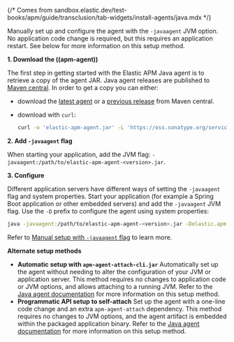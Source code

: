 {/* Comes from sandbox.elastic.dev/test-books/apm/guide/transclusion/tab-widgets/install-agents/java.mdx */}

Manually set up and configure the agent with the `-javaagent` JVM option. No application code change is required, but this requires an
application restart. See below for more information on this setup method.

**1. Download the ((apm-agent))**

The first step in getting started with the Elastic APM Java agent is to retrieve a copy of the agent JAR.
Java agent releases are published to [Maven central](https://repo.maven.apache.org/maven2/). In order to get a copy you can either:

* download the [latest agent](https://oss.sonatype.org/service/local/artifact/maven/redirect?r=releases&g=co.elastic.apm&a=elastic-apm-agent&v=LATEST)
or a [previous release](https://mvnrepository.com/artifact/co.elastic.apm/elastic-apm-agent) from Maven central.
* download with `curl`:

  ```bash
  curl -o 'elastic-apm-agent.jar' -L 'https://oss.sonatype.org/service/local/artifact/maven/redirect?r=releases&g=co.elastic.apm&a=elastic-apm-agent&v=LATEST'
  ```

**2. Add `-javaagent` flag**

When starting your application, add the JVM flag: `-javaagent:/path/to/elastic-apm-agent-<version>.jar`.

**3. Configure**

Different application servers have different ways of setting the `-javaagent` flag and system properties.
Start your application (for example a Spring Boot application or other embedded servers) and add the `-javaagent` JVM flag.
Use the `-D` prefix to configure the agent using system properties:

```bash
java -javaagent:/path/to/elastic-apm-agent-<version>.jar -Delastic.apm.service_name=my-cool-service -Delastic.apm.application_packages=org.example,org.another.example -Delastic.apm.server_url=http://127.0.0.1:8200 -jar my-application.jar
```

Refer to [Manual setup with `-javaagent` flag](((apm-java-ref))/setup-javaagent.html) to learn more.

**Alternate setup methods**

* **Automatic setup with `apm-agent-attach-cli.jar`**
  Automatically set up the agent without needing to alter the configuration of your JVM or application server. This method requires no changes to application code
  or JVM options, and allows attaching to a running JVM. Refer to the [Java agent documentation](((apm-java-ref))/setup-attach-cli.html) for more information on this setup method.
* **Programmatic API setup to self-attach**
  Set up the agent with a one-line code change and an extra `apm-agent-attach` dependency. This method requires no changes to JVM options, and
  the agent artifact is embedded within the packaged application binary. Refer to the [Java agent documentation](((apm-java-ref))/setup-attach-api.html) for more information on this setup method.
